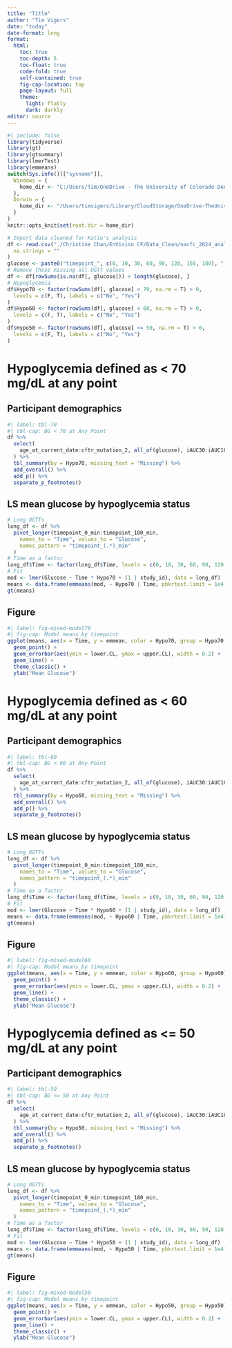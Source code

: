 ```yaml
---
title: "Title"
author: "Tim Vigers"
date: "today"
date-format: long
format:
  html:
    toc: true
    toc-depth: 5
    toc-float: true
    code-fold: true
    self-contained: true
    fig-cap-location: top
    page-layout: full
    theme:
      light: flatly
      dark: darkly
editor: source
---
```


```r
#| include: false
library(tidyverse)
library(gt)
library(gtsummary)
library(lmerTest)
library(emmeans)
switch(Sys.info()[["sysname"]],
  Windows = {
    home_dir <- "C:/Users/Tim/OneDrive - The University of Colorado Denver/Vigers/CF"
  },
  Darwin = {
    home_dir <- "/Users/timvigers/Library/CloudStorage/OneDrive-TheUniversityofColoradoDenver/Vigers/CF"
  }
)
knitr::opts_knit$set(root.dir = home_dir)
```

```r
# Import data cleaned for Katie's analysis
df <- read.csv("./Christine Chan/EnVision CF/Data_Clean/nacfc_2024_analysis_data.csv",
  na.strings = ""
)
glucose <- paste0("timepoint_", c(0, 10, 30, 60, 90, 120, 150, 180), "_min")
# Remove those missing all OGTT values
df <- df[rowSums(is.na(df[, glucose])) < length(glucose), ]
# Hypoglycemia
df$Hypo70 <- factor(rowSums(df[, glucose] < 70, na.rm = T) > 0,
  levels = c(F, T), labels = c("No", "Yes")
)
df$Hypo60 <- factor(rowSums(df[, glucose] < 60, na.rm = T) > 0,
  levels = c(F, T), labels = c("No", "Yes")
)
df$Hypo50 <- factor(rowSums(df[, glucose] <= 50, na.rm = T) > 0,
  levels = c(F, T), labels = c("No", "Yes")
)
```

# Hypoglycemia defined as < 70 mg/dL at any point

## Participant demographics

```r
#| label: tbl-70
#| tbl-cap: BG < 70 at Any Point
df %>%
  select(
    age_at_current_date:cftr_mutation_2, all_of(glucose), iAUC30:iAUC180, Hypo70
  ) %>%
  tbl_summary(by = Hypo70, missing_text = "Missing") %>%
  add_overall() %>%
  add_p() %>%
  separate_p_footnotes()
```

## LS mean glucose by hypoglycemia status

```r
# Long OGTTs
long_df <- df %>%
  pivot_longer(timepoint_0_min:timepoint_180_min,
    names_to = "Time", values_to = "Glucose",
    names_pattern = "timepoint_(.*)_min"
  )
# Time as a factor
long_df$Time <- factor(long_df$Time, levels = c(0, 10, 30, 60, 90, 120, 150, 180))
# Fit
mod <- lmer(Glucose ~ Time * Hypo70 + (1 | study_id), data = long_df)
means <- data.frame(emmeans(mod, ~ Hypo70 | Time, pbkrtest.limit = 1e4))
gt(means)
```

## Figure

```r
#| label: fig-mixed-model70
#| fig-cap: Model means by timepoint
ggplot(means, aes(x = Time, y = emmean, color = Hypo70, group = Hypo70)) +
  geom_point() +
  geom_errorbar(aes(ymin = lower.CL, ymax = upper.CL), width = 0.2) +
  geom_line() +
  theme_classic() +
  ylab("Mean Glucose")
```

# Hypoglycemia defined as < 60 mg/dL at any point

## Participant demographics

```r
#| label: tbl-60
#| tbl-cap: BG < 60 at Any Point
df %>%
  select(
    age_at_current_date:cftr_mutation_2, all_of(glucose), iAUC30:iAUC180, Hypo60
  ) %>%
  tbl_summary(by = Hypo60, missing_text = "Missing") %>%
  add_overall() %>%
  add_p() %>%
  separate_p_footnotes()
```

## LS mean glucose by hypoglycemia status

```r
# Long OGTTs
long_df <- df %>%
  pivot_longer(timepoint_0_min:timepoint_180_min,
    names_to = "Time", values_to = "Glucose",
    names_pattern = "timepoint_(.*)_min"
  )
# Time as a factor
long_df$Time <- factor(long_df$Time, levels = c(0, 10, 30, 60, 90, 120, 150, 180))
# Fit
mod <- lmer(Glucose ~ Time * Hypo60 + (1 | study_id), data = long_df)
means <- data.frame(emmeans(mod, ~ Hypo60 | Time, pbkrtest.limit = 1e4))
gt(means)
```

## Figure

```r
#| label: fig-mixed-model60
#| fig-cap: Model means by timepoint
ggplot(means, aes(x = Time, y = emmean, color = Hypo60, group = Hypo60)) +
  geom_point() +
  geom_errorbar(aes(ymin = lower.CL, ymax = upper.CL), width = 0.2) +
  geom_line() +
  theme_classic() +
  ylab("Mean Glucose")
```

# Hypoglycemia defined as <= 50 mg/dL at any point

## Participant demographics

```r
#| label: tbl-50
#| tbl-cap: BG <= 50 at Any Point
df %>%
  select(
    age_at_current_date:cftr_mutation_2, all_of(glucose), iAUC30:iAUC180, Hypo50
  ) %>%
  tbl_summary(by = Hypo50, missing_text = "Missing") %>%
  add_overall() %>%
  add_p() %>%
  separate_p_footnotes()
```

## LS mean glucose by hypoglycemia status

```r
# Long OGTTs
long_df <- df %>%
  pivot_longer(timepoint_0_min:timepoint_180_min,
    names_to = "Time", values_to = "Glucose",
    names_pattern = "timepoint_(.*)_min"
  )
# Time as a factor
long_df$Time <- factor(long_df$Time, levels = c(0, 10, 30, 60, 90, 120, 150, 180))
# Fit
mod <- lmer(Glucose ~ Time * Hypo50 + (1 | study_id), data = long_df)
means <- data.frame(emmeans(mod, ~ Hypo50 | Time, pbkrtest.limit = 1e4))
gt(means)
```

## Figure

```r
#| label: fig-mixed-model50
#| fig-cap: Model means by timepoint
ggplot(means, aes(x = Time, y = emmean, color = Hypo50, group = Hypo50)) +
  geom_point() +
  geom_errorbar(aes(ymin = lower.CL, ymax = upper.CL), width = 0.2) +
  geom_line() +
  theme_classic() +
  ylab("Mean Glucose")
```

